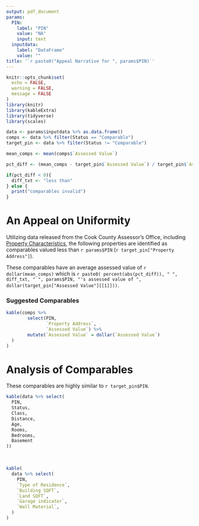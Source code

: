 ```yaml
---
output: pdf_document
params:
  PIN:
    label: "PIN"
    value: "NA"
    input: text
  inputdata:
    label: "DataFrame"
    value: ""
title: '`r paste0("Appeal Narrative for ", params$PIN)`'
---
```


```r
knitr::opts_chunk$set(
  echo = FALSE,
  warning = FALSE,
  message = FALSE
)
library(knitr)
library(kableExtra)
library(tidyverse)
library(scales)

data <- params$inputdata %>% as.data.frame()
comps <- data %>% filter(Status == "Comparable")
target_pin <- data %>% filter(Status != "Comparable")

mean_comps <- mean(comps$`Assessed Value`)

pct_diff <- (mean_comps - target_pin$`Assessed Value`) / target_pin$`Assessed Value`

if(pct_diff < 0){
  diff_txt <- "less than"
} else {
  print("comparables invalid")
}

```

# An Appeal on Uniformity

Utilizing data released from the Cook County Assessor's Office, including [Property Characteristics](https://datacatalog.cookcountyil.gov/Property-Taxation/Cook-County-Assessor-s-Residential-Property-Charac/bcnq-qi2z), the following properties are identified as comparables valued less than `r params$PIN` (`r target_pin["Property Address"]`).

These comparables have an average assessed value of `r dollar(mean_comps)` which is `r paste0( percent(abs(pct_diff)), " ", diff_txt, " ", params$PIN, "'s assessed value of ", dollar(target_pin["Assessed Value"][[1]]))`.

### Suggested Comparables

```r
kable(comps %>% 
        select(PIN,
               `Property Address`,
               `Assessed Value`) %>%
        mutate(`Assessed Value` = dollar(`Assessed Value`)
  )
)
```

# Analysis of Comparables

These comparables are highly similar to `r target_pin$PIN`. 

```r
kable(data %>% select(
  PIN,
  Status,
  Class,
  Distance,
  Age,
  Rooms,
  Bedrooms,
  Basement
))
```

&nbsp;

```r
kable(
  data %>% select(
    PIN,
    `Type of Residence`,
    `Building SQFT`,
    `Land SQFT`,
    `Garage indicator`,
    `Wall Material`,
  )
)
```

